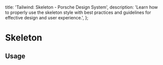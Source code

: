 
  title: 'Tailwind: Skeleton - Porsche Design System',
  description:
    'Learn how to properly use the skeleton style with best practices and guidelines for effective design and user experience.',
};

# Skeleton

<TableOfContents headings={[]} />

## Usage
